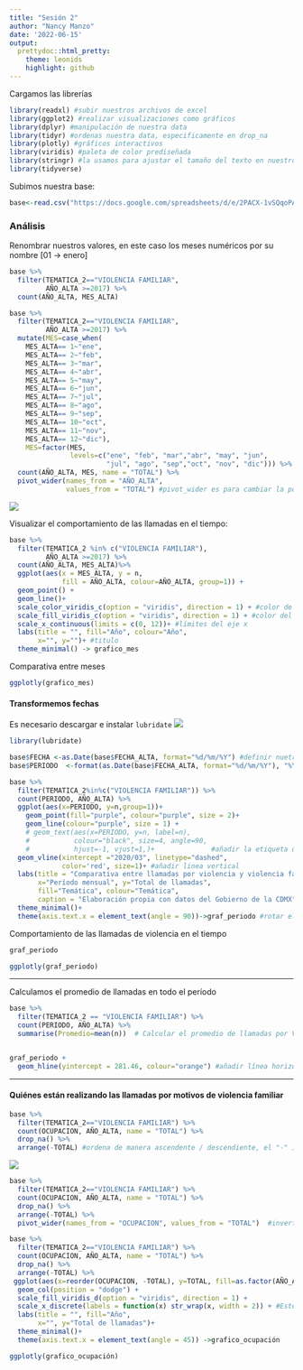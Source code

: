 ---
title: "Sesión 2"
author: "Nancy Manzo"
date: '2022-06-15'
output:
  prettydoc::html_pretty:
    theme: leonids
    highlight: github
---

Cargamos las librerías

```{r message=FALSE, warning=FALSE}
library(readxl) #subir nuestros archivos de excel
library(ggplot2) #realizar visualizaciones como gráficos
library(dplyr) #manipulación de nuestra data
library(tidyr) #ordenas nuestra data, especificamente en drop_na
library(plotly) #gráficos interactivos
library(viridis) #paleta de color prediseñada
library(stringr) #la usamos para ajustar el tamaño del texto en nuestros ejes
library(tidyverse) 
```

Subimos nuestra base:

```{r, message=TRUE, warning=FALSE}

base<-read.csv("https://docs.google.com/spreadsheets/d/e/2PACX-1vSQqoPAWicmKfsIKNvYIJMxT-iWoGdLuqMtXF4NCk9US55WB3PQTY1gDvLJLfv8vPipliPEIhEkv9aV/pub?output=csv",encoding = "UTF-8")


```

### Análisis
Renombrar nuestros valores, en este caso los meses numéricos por su nombre [01 -\> enero]

```{r message=FALSE, warning=FALSE}


base %>% 
  filter(TEMATICA_2=="VIOLENCIA FAMILIAR",
         AÑO_ALTA >=2017) %>% 
  count(AÑO_ALTA, MES_ALTA)

base %>% 
  filter(TEMATICA_2=="VIOLENCIA FAMILIAR",
         AÑO_ALTA >=2017) %>% 
  mutate(MES=case_when(
    MES_ALTA== 1~"ene",
    MES_ALTA== 2~"feb",
    MES_ALTA== 3~"mar",
    MES_ALTA== 4~"abr",
    MES_ALTA== 5~"may",
    MES_ALTA== 6~"jun",
    MES_ALTA== 7~"jul",
    MES_ALTA== 8~"ago",
    MES_ALTA== 9~"sep",
    MES_ALTA== 10~"oct",
    MES_ALTA== 11~"nov",
    MES_ALTA== 12~"dic"),
    MES=factor(MES,
               levels=c("ene", "feb", "mar","abr", "may", "jun",
                        "jul", "ago", "sep","oct", "nov", "dic"))) %>% 
  count(AÑO_ALTA, MES, name = "TOTAL") %>% 
  pivot_wider(names_from = "AÑO_ALTA",
              values_from = "TOTAL") #pivot_wider es para cambiar la posición de filas y columnas
```
![](https://epirhandbook.com/en/images/pivoting/pivot_wider_new.png)

Visualizar el comportamiento de las llamadas en el tiempo:

```{r message=FALSE, warning=FALSE}
base %>% 
  filter(TEMATICA_2 %in% c("VIOLENCIA FAMILIAR"),
         AÑO_ALTA >=2017) %>% 
  count(AÑO_ALTA, MES_ALTA)%>% 
  ggplot(aes(x = MES_ALTA, y = n, 
             fill = AÑO_ALTA, colour=AÑO_ALTA, group=1)) +
  geom_point() +
  geom_line()+
  scale_color_viridis_c(option = "viridis", direction = 1) + #color de relleno
  scale_fill_viridis_c(option = "viridis", direction = 1) + #color del contorno
  scale_x_continuous(limits = c(0, 12))+ #límites del eje x
  labs(title = "", fill="Año", colour="Año",
       x="", y="")+ #titulo
  theme_minimal() -> grafico_mes

```

Comparativa entre meses

```{r}
ggplotly(grafico_mes)

```



#### Transformemos fechas

Es necesario descargar e instalar `lubridate` ![](https://i.stack.imgur.com/nqPgy.png)

```{r message=FALSE, warning=FALSE}
library(lubridate)

base$FECHA <-as.Date(base$FECHA_ALTA, format="%d/%m/%Y") #definir nuetra variable en tipo de fecha
base$PERIODO  <-format(as.Date(base$FECHA_ALTA, format="%d/%m/%Y"), "%Y/%m") # 15/03/2022 -> 03/2022

base %>% 
  filter(TEMATICA_2%in%c("VIOLENCIA FAMILIAR")) %>% 
  count(PERIODO, AÑO_ALTA) %>% 
  ggplot(aes(x=PERIODO, y=n,group=1))+
    geom_point(fill="purple", colour="purple", size = 2)+
    geom_line(colour="purple", size = 1) +
    # geom_text(aes(x=PERIODO, y=n, label=n), 
    #           colour="black", size=4, angle=90,
    #           hjust=-1, vjust=1,)+              #añadir la etiqueta de valor
  geom_vline(xintercept ="2020/03", linetype="dashed",
             color='red', size=1)+ #añadir linea vertical
  labs(title = "Comparativa entre llamadas por violencia y violencia familiar",
       x="Período mensual", y="Total de llamadas", 
       fill="Temática", colour="Temática",
       caption = "Elaboración propia con datos del Gobierno de la CDMX")+
  theme_minimal()+
  theme(axis.text.x = element_text(angle = 90))->graf_periodo #rotar el texto del eje


```

Comportamiento de las llamadas de violencia en el tiempo

```{r message=FALSE, warning=FALSE}
graf_periodo
```

```{r message=FALSE, warning=FALSE}
ggplotly(graf_periodo)

```

------------------------------------------------------------------------

Calculamos el promedio de llamadas en todo el período

```{r message=FALSE, warning=FALSE}
base %>% 
  filter(TEMATICA_2 == "VIOLENCIA FAMILIAR") %>% 
  count(PERIODO, AÑO_ALTA) %>% 
  summarise(Promedio=mean(n))  # Calcular el promedio de llamadas por V. Familiar


graf_periodo +
  geom_hline(yintercept = 281.46, colour="orange") #añadir línea horizontal
```

------------------------------------------------------------------------

#### Quiénes están realizando las llamadas por motivos de violencia familiar

```{r message=FALSE, warning=FALSE, echo=FALSE}

base %>% 
  filter(TEMATICA_2=="VIOLENCIA FAMILIAR") %>% 
  count(OCUPACION, AÑO_ALTA, name = "TOTAL") %>% 
  drop_na() %>% 
  arrange(-TOTAL) #ordena de manera ascendente / descendiente, el "-" inicial es para orientar el orden

```

![](https://epirhandbook.com/en/images/pivoting/pivot_wider_new.png)

```{r message=FALSE, warning=FALSE}

base %>% 
  filter(TEMATICA_2=="VIOLENCIA FAMILIAR") %>% 
  count(OCUPACION, AÑO_ALTA, name = "TOTAL") %>% 
  drop_na() %>% 
  arrange(-TOTAL) %>% 
  pivot_wider(names_from = "OCUPACION", values_from = "TOTAL")  #invertir la posición entre filas y columnas

```

```{r message=FALSE, warning=FALSE}

base %>% 
  filter(TEMATICA_2=="VIOLENCIA FAMILIAR") %>% 
  count(OCUPACION, AÑO_ALTA, name = "TOTAL") %>% 
  drop_na() %>% 
  arrange(-TOTAL) %>% 
 ggplot(aes(x=reorder(OCUPACION, -TOTAL), y=TOTAL, fill=as.factor(AÑO_ALTA))) + #as.factor() que el valor númerico se convierta a factor, o sea una variable categórica con un orden
  geom_col(position = "dodge") +
  scale_fill_viridis_d(option = "viridis", direction = 1) +
  scale_x_discrete(labels = function(x) str_wrap(x, width = 2)) + #Este reglón es para ajustar el tamaño de texto que cabe en cada var de x
  labs(title = "", fill="Año", 
       x="", y="Total de llamadas")+
  theme_minimal()+
  theme(axis.text.x = element_text(angle = 45)) ->grafico_ocupación

ggplotly(grafico_ocupación)


```
